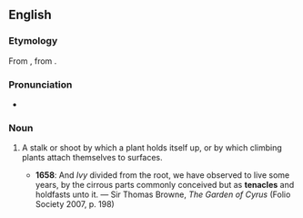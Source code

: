 ==English==

===Etymology===
From {{etyl|la|en}} {{m|la|tenaculum}}, from {{m|la|tenere||to hold}}.

===Pronunciation===
* {{IPA|/ˈtɛnəkəl/|lang=en}}

===Noun===
{{en-noun}}

# {{lb|en|rare}} A stalk or shoot by which a plant holds itself up, or by which climbing plants attach themselves to surfaces.
#* '''1658''': And ''Ivy'' divided from the root, we have observed to live some years, by the cirrous parts commonly conceived but as '''tenacles''' and holdfasts unto it. — Sir Thomas Browne, ''The Garden of Cyrus'' (Folio Society 2007, p. 198)